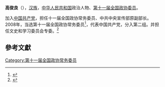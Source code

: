 '''高俊良'''（{{bd|1945年||}}），[[汉族|汉族]]，[[中华人民共和国|中华人民共和国]]政治人物、[[第十一届全国政协委员|第十一届全国政协委员]]。

加入[[中国共产党|中国共产党]]，担任十一届全国政协常务委员、中共中央宣传部原副部长。2008年，当选第十一届全国政协常务委员<ref>{{cite news|title=第十一届全国政协委员名单|url=http://www.indaa.com.cn/zt/2009qglh/zxzs/200903/t20090303_127573.html|accessdate=2013-04-09|newspaper=新华社北京1月25日电 中国人民政治协商会议第十一届全国委员会委员名单(共2237人，2008年1月25日政协第十届全国委员会常务委员会第二十次会议通过)|date=2008年1月25日|deadurl=yes|archiveurl=https://web.archive.org/web/20130928014403/http://www.indaa.com.cn/zt/2009qglh/zxzs/200903/t20090303_127573.html|archivedate=2013年9月28日}}</ref>，代表中国共产党，分入第二组。并担任文史和学习委员会专委。<ref>{{cite news|title=全国政协信息-高俊良|url=http://www.cppcc.gov.cn/CMS/wylibary/showJcwyxtInfoWylibary.action?tabJcwyxt.guid=11W0000820&wytype=wjwy|accessdate=2013-04-11|newspaper=全国政协委员会|archive-date=2019-08-31|archive-url=https://web.archive.org/web/20190831213800/http://www.cppcc.gov.cn/CMS/wylibary/showJcwyxtInfoWylibary.action?tabJcwyxt.guid=11W0000820&wytype=wjwy|dead-url=no}}</ref>

==參考文獻==
{{reflist}}
{{中国政治人物小作品}}

[[Category:第十一届全国政协常务委员|Category:第十一届全国政协常务委员]]